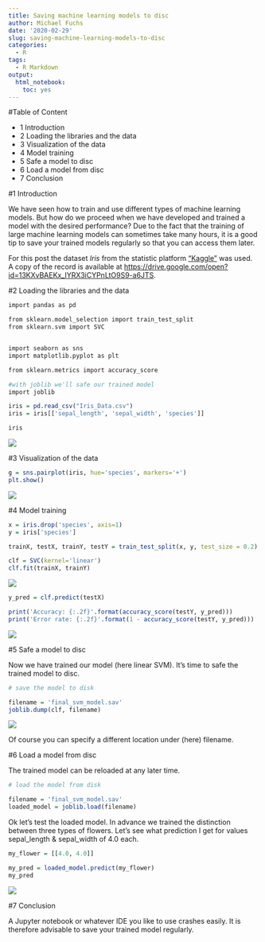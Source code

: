```yaml
---
title: Saving machine learning models to disc
author: Michael Fuchs
date: '2020-02-29'
slug: saving-machine-learning-models-to-disc
categories:
  - R
tags:
  - R Markdown
output:
  html_notebook:
    toc: yes
---
```




#Table of Content

+ 1 Introduction
+ 2 Loading the libraries and the data
+ 3 Visualization of the data
+ 4 Model training
+ 5 Safe a model to disc
+ 6 Load a model from disc
+ 7 Conclusion


#1 Introduction


We have seen how to train and use different types of machine learning models. But how do we proceed when we have developed and trained a model with the desired performance? 
Due to the fact that the training of large machine learning models can sometimes take many hours, it is a good tip to save your trained models regularly so that you can access them later.

For this post the dataset *Iris* from the statistic platform ["Kaggle"](https://www.kaggle.com/c/santander-customer-satisfaction/data) was used. A copy of the record is available at <https://drive.google.com/open?id=13KXvBAEKx_IYRX3iCYPnLtO9S9-a6JTS>.




#2 Loading the libraries and the data

```r
import pandas as pd

from sklearn.model_selection import train_test_split
from sklearn.svm import SVC


import seaborn as sns
import matplotlib.pyplot as plt

from sklearn.metrics import accuracy_score

#with joblib we'll safe our trained model
import joblib
```




```r
iris = pd.read_csv("Iris_Data.csv")
iris = iris[['sepal_length', 'sepal_width', 'species']]

iris
```

![](/post/2020-02-29-saving-machine-learning-models-to-disc_files/p41p1.png)


#3 Visualization of the data

```r
g = sns.pairplot(iris, hue='species', markers='+')
plt.show()
```


![](/post/2020-02-29-saving-machine-learning-models-to-disc_files/p41p2.png)



#4 Model training

```r
x = iris.drop('species', axis=1)
y = iris['species']

trainX, testX, trainY, testY = train_test_split(x, y, test_size = 0.2)

clf = SVC(kernel='linear')
clf.fit(trainX, trainY)
```


![](/post/2020-02-29-saving-machine-learning-models-to-disc_files/p41p3.png)




```r
y_pred = clf.predict(testX)
```

```r
print('Accuracy: {:.2f}'.format(accuracy_score(testY, y_pred)))
print('Error rate: {:.2f}'.format(1 - accuracy_score(testY, y_pred)))
```


![](/post/2020-02-29-saving-machine-learning-models-to-disc_files/p41p4.png)



#5 Safe a model to disc

Now we have trained our model (here linear SVM). It's time to safe the trained model to disc.


```r
# save the model to disk

filename = 'final_svm_model.sav'
joblib.dump(clf, filename)
```


![](/post/2020-02-29-saving-machine-learning-models-to-disc_files/p41p5.png)


Of course you can specify a different location under (here) filename.





#6 Load a model from disc


The trained model can be reloaded at any later time.

```r
# load the model from disk

filename = 'final_svm_model.sav'
loaded_model = joblib.load(filename)

```


Ok let's test the loaded model. In advance we trained the distinction between three types of flowers.
Let's see what prediction I get for values sepal_length & sepal_width of 4.0 each.


```r
my_flower = [[4.0, 4.0]]
```

```r
my_pred = loaded_model.predict(my_flower)
my_pred
```


![](/post/2020-02-29-saving-machine-learning-models-to-disc_files/p41p6.png)


#7 Conclusion

A Jupyter notebook or whatever IDE you like to use crashes easily. It is therefore advisable to save your trained model regularly.



